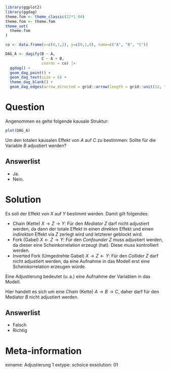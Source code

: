 ```r
library(ggplot2)
library(ggdag)
theme.fom <- theme_classic(22*1.04)
theme.fom <- theme.fom
theme_set(
  theme.fom  
)

co <- data.frame(x=c(0,1,2), y=c(0,1,0), name=c("A", "B", "C"))

DAG_A <- dagify(B ~ A,
                C ~ A + B,
                coords = co) |> 
  ggdag() + 
  geom_dag_point() + 
  geom_dag_text(size = 6) +
  theme_dag_blank() +
  geom_dag_edges(arrow_directed = grid::arrow(length = grid::unit(12, "pt"), type = "closed"))
```

Question
========

Angenommen es gelte folgende kausale Struktur:

```r
plot(DAG_A)
```

Um den totalen kausalen Effekt von $A$ auf $C$ zu bestimmen: Sollte für die Variable $B$ adjustiert werden?

Answerlist
----------
* Ja.
* Nein.

Solution
========

Es soll der Effekt von $X$ auf $Y$ bestimmt werden. Damit gilt folgendes:

- Chain (Kette) $X\rightarrow Z\rightarrow Y$: Für den *Mediator* $Z$ darf nicht adjustiert werden, da dann der totale Effekt in einen *direkten* Effekt und einen *indirekten* Effekt via $Z$ zerlegt wird und letzterer geblockt wird.
- Fork (Gabel) $X\leftarrow Z\rightarrow Y$: Für den *Confounder* $Z$ muss adjustiert werden, da dieser eine Scheinkorrelation erzeugt (hat). Diese muss kontrolliert werden.
- Inverted Fork (Umgedrehte Gabel) $X\rightarrow Z\leftarrow Y$: Für den *Collider* $Z$ darf nicht adjustiert werden, da eine Aufnahme in das Modell erst eine Scheinkorrelation erzeugen würde.

Eine Adjustierung bedeutet (u.$\,$a.) eine Aufnahme der Variablen in das Modell.

Hier handelt es sich um eine *Chain* (Kette) $A\rightarrow B\rightarrow C$, daher darf für den Mediator $B$ nicht adjustiert werden.

Answerlist
----------
* Falsch 
* Richtig

Meta-information
================
exname: Adjustierung 1
extype: schoice
exsolution: 01